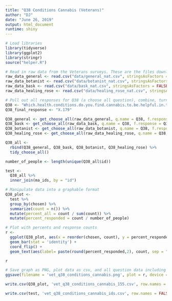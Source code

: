 ```yaml
---
title: "Q38 Conditions Cannabis (Veterans)"
author: "DJ"
date: "June 26, 2019"
output: html_document
runtime: shiny
---
```


```r
# Load libraries
library(tidyverse)
library(ggplot2)
library(stringr)
source("helper.R")
```

```r
# Read in raw data from the Veterans surveys. These are the files downloaded from survey monkey saved as a .csv
raw_data_general <- read.csv("data/general_nat.csv", stringsAsFactors = FALSE)
raw_data_botanist <- read.csv("data/botanist_nat.csv", stringsAsFactors = FALSE)
raw_data_bask <- read.csv("data/bask_nat.csv", stringsAsFactors = FALSE)
raw_data_healing_rose <- read.csv("data/healing_rose_nat.csv", stringsAsFactors = FALSE)
```

```r
# Pull out all responses for Q38 (a choose all question), combine, turn into a tidy data format for further processing then determine 'question n'
Q38 <- "Which.health.conditions.do.you.find.cannabis.to.be.helpful.in.treating...Please.select.all.that.apply."
Q38_final_response <- "X.179"

Q38_general <- get_choose_all(raw_data_general, q.name = Q38, f.response = Q38_final_response)
Q38_bask <- get_choose_all(raw_data_bask, q.name = Q38, f.response = Q38_final_response)
Q38_botanist <- get_choose_all(raw_data_botanist, q.name = Q38, f.response = Q38_final_response)
Q38_healing_rose <- get_choose_all(raw_data_healing_rose, q.name = Q38, f.response = Q38_final_response)

Q38_all <- 
  rbind(Q38_general, Q38_bask, Q38_botanist, Q38_healing_rose) %>%
  tidy_choose_all()

number_of_people <- length(unique(Q38_all$id))
```

```r
test <- 
  Q38_all %>%
  inner_join(ma_ids, by = "id")

```

```r
# Manipulate data into a graphable format
Q38_plot <-
  test %>%
  group_by(chosen) %>%
  summarize(count = n()) %>%
  mutate(percent_all = count / sum(count)) %>%
  mutate(percent_responded = count / number_of_people)
```

```r
# Plot with percents and response counts
r <- 
  ggplot(Q38_plot, aes(x = reorder(chosen, count), y = percent_responded)) +
  geom_bar(stat = 'identity') +
  coord_flip() +
  geom_text(aes(label= paste(round(percent_responded,2), count, sep = "***")))

r
```

```r
# Save graph as PNG, plot data as csv, and all question data including response IDs as csv (save question n and N at end of plot file as "_x.x")
ggsave(filename = 'vet_q38_conditions_cannabis.png', plot = r, device = 'png')

write.csv(Q38_plot, 'vet_q38_conditions_cannabis_155.csv', row.names = FALSE)

write.csv(test, 'vet_q38_conditions_cannabis_ids.csv', row.names = FALSE)
```

